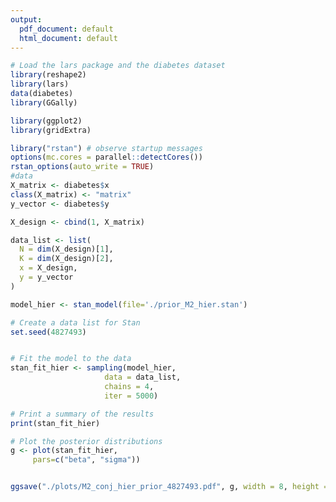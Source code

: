 ```yaml
---
output:
  pdf_document: default
  html_document: default
---
```

```r
# Load the lars package and the diabetes dataset
library(reshape2)
library(lars)
data(diabetes)
library(GGally)

library(ggplot2)
library(gridExtra)

library("rstan") # observe startup messages
options(mc.cores = parallel::detectCores())
rstan_options(auto_write = TRUE)
#data
X_matrix <- diabetes$x
class(X_matrix) <- "matrix"
y_vector <- diabetes$y

X_design <- cbind(1, X_matrix)
```

```r

data_list <- list(
  N = dim(X_design)[1],  
  K = dim(X_design)[2], 
  x = X_design,
  y = y_vector
)

model_hier <- stan_model(file='./prior_M2_hier.stan')

# Create a data list for Stan
set.seed(4827493)


# Fit the model to the data
stan_fit_hier <- sampling(model_hier,
                     data = data_list,
                     chains = 4,
                     iter = 5000)

# Print a summary of the results
print(stan_fit_hier)

# Plot the posterior distributions
g <- plot(stan_fit_hier,
     pars=c("beta", "sigma"))


ggsave("./plots/M2_conj_hier_prior_4827493.pdf", g, width = 8, height = 6)

```